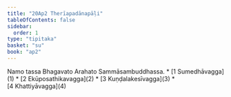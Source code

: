 ```yaml
---
title: "20Ap2 Therīapadānapāḷi"
tableOfContents: false
sidebar:
  order: 1
type: "tipitaka"
basket: "su"
book: "ap2"
---
```


<Paragraph number="1" type="center" book="ap2">
Namo tassa Bhagavato Arahato Sammāsambuddhassa.

</Paragraph>

<TableOfContents book="ap2" section="20">
* [1 Sumedhāvagga](1)
* [2 Ekūposathikavagga](2)
* [3 Kuṇḍalakesīvagga](3)
* [4 Khattiyāvagga](4)
</TableOfContents>
